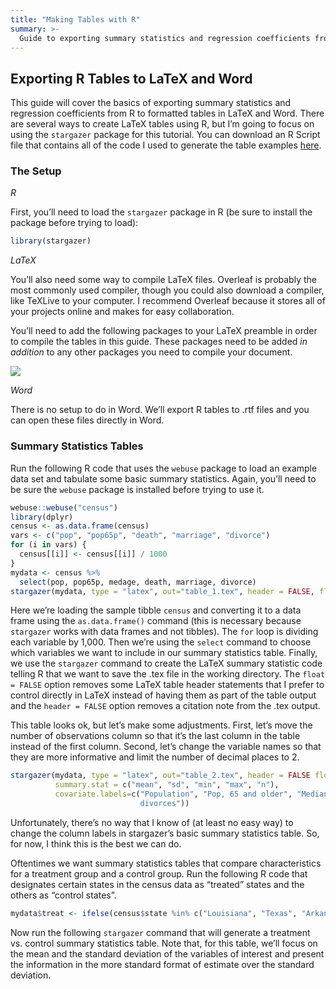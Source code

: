 ```yaml
---
title: "Making Tables with R"
summary: >-
  Guide to exporting summary statistics and regression coefficients from R to LaTeX and Word
---
```


## Exporting R Tables to LaTeX and Word

This guide will cover the basics of exporting summary statistics and regression coefficients from R to formatted tables in LaTeX and Word. There are several ways to create LaTeX tables using R, but I'm going to focus on using the `stargazer` package for this tutorial. You can download an R Script file that contains all of the code I used to generate the table examples [here](/resources/table_examples.R).

### The Setup

*R*

First, you'll need to load the `stargazer` package in R (be sure to install the package before trying to load):

```r
library(stargazer)
```

*LaTeX*

You'll also need some way to compile LaTeX files. Overleaf is probably the most commonly used compiler, though you could also download a compiler, like TeXLive to your computer. I recommend Overleaf because it stores all of your projects online and makes for easy collaboration.

You'll need to add the following packages to your LaTeX preamble in order to compile the tables in this guide. These packages need to be added *in addition* to any other packages you need to compile your document.

![](/img/latex_preamble.png){fig-alt="Latex Preamble"}

*Word*

There is no setup to do in Word. We'll export R tables to .rtf files and you can open these files directly in Word.


### Summary Statistics Tables

Run the following R code that uses the `webuse` package to load an example data set and tabulate some basic summary statistics. Again, you'll need to be sure the `webuse` package is installed before trying to use it.

```r
webuse::webuse("census")
library(dplyr)
census <- as.data.frame(census)
vars <- c("pop", "pop65p", "death", "marriage", "divorce")
for (i in vars) {
  census[[i]] <- census[[i]] / 1000
}
mydata <- census %>%
  select(pop, pop65p, medage, death, marriage, divorce)
stargazer(mydata, type = "latex", out="table_1.tex", header = FALSE, float = FALSE)
```

Here we're loading the sample tibble `census` and converting it to a data frame using the `as.data.frame()` command (this is necessary because `stargazer` works with data frames and not tibbles). The `for` loop is dividing each variable by 1,000. Then we're using the `select` command to choose which variables we want to include in our summary statistics table. Finally, we use the `stargazer` command to create the LaTeX summary statistic code telling R that we want to save the .tex file in the working directory. The `float = FALSE` option removes some LaTeX table header statements that I prefer to control directly in LaTeX instead of having them as part of the table output and the `header = FALSE` option removes a citation note from the .tex output.

This table looks ok, but let's make some adjustments. First, let's move the number of observations column so that it's the last column in the table instead of the first column. Second, let's change the variable names so that they are more informative and limit the number of decimal places to 2.

```r
stargazer(mydata, type = "latex", out="table_2.tex", header = FALSE float = FALSE, digits = 2, 
          summary.stat = c("mean", "sd", "min", "max", "n"),
          covariate.labels=c("Population", "Pop, 65 and older", "Median age", "Number of deaths", "Number of marriages", "Number of     
                             divorces"))
```


Unfortunately, there's no way that I know of (at least no easy way) to change the column labels in stargazer's basic summary statistics table. So, for now, I think this is the best we can do. 

Oftentimes we want summary statistics tables that compare characteristics for a treatment group and a control group. Run the following R code that designates certain states in the census data as "treated" states and the others as "control states".

```r
mydata$treat <- ifelse(census$state %in% c("Louisiana", "Texas", "Arkansas", "Mississippi"), 1, 0)
```

Now run the following `stargazer` command that will generate a treatment vs. control summary statistics table. Note that, for this table, we'll focus on the mean and the standard deviation of the variables of interest and present the information in the more standard format of estimate over the standard deviation.


